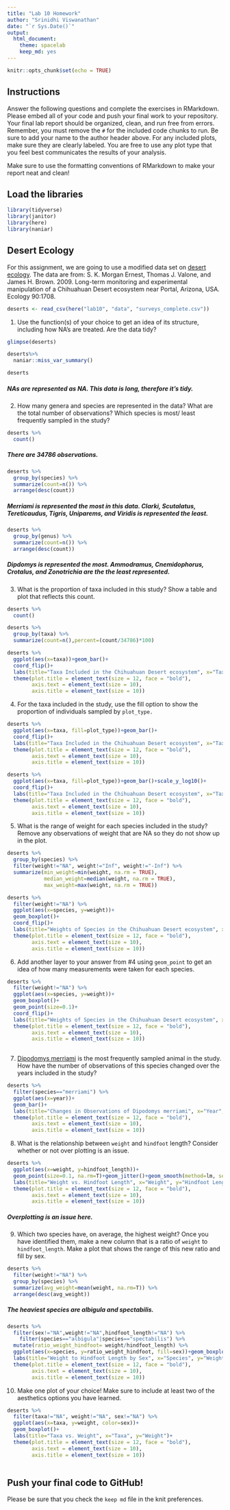 ```yaml
---
title: "Lab 10 Homework"
author: "Srinidhi Viswanathan"
date: "`r Sys.Date()`"
output:
  html_document: 
    theme: spacelab
    keep_md: yes
---
```


```r
knitr::opts_chunk$set(echo = TRUE)
```

## Instructions
Answer the following questions and complete the exercises in RMarkdown. Please embed all of your code and push your final work to your repository. Your final lab report should be organized, clean, and run free from errors. Remember, you must remove the `#` for the included code chunks to run. Be sure to add your name to the author header above. For any included plots, make sure they are clearly labeled. You are free to use any plot type that you feel best communicates the results of your analysis.  

Make sure to use the formatting conventions of RMarkdown to make your report neat and clean!  

## Load the libraries
```r
library(tidyverse)
library(janitor)
library(here)
library(naniar)
``` 

## Desert Ecology
For this assignment, we are going to use a modified data set on [desert ecology](http://esapubs.org/archive/ecol/E090/118/). The data are from: S. K. Morgan Ernest, Thomas J. Valone, and James H. Brown. 2009. Long-term monitoring and experimental manipulation of a Chihuahuan Desert ecosystem near Portal, Arizona, USA. Ecology 90:1708.
```r
deserts <- read_csv(here("lab10", "data", "surveys_complete.csv"))
```

1. Use the function(s) of your choice to get an idea of its structure, including how NA's are treated. Are the data tidy?  
```r
glimpse(deserts)
```
```r
deserts%>%
  naniar::miss_var_summary()
```
```r
deserts
```

##### NAs are represented as NA. This data is long, therefore it's tidy.

2. How many genera and species are represented in the data? What are the total number of observations? Which species is most/ least frequently sampled in the study?
```r
deserts %>% 
  count()
```
##### There are 34786 observations.

```r
deserts %>% 
  group_by(species) %>% 
  summarize(count=n()) %>% 
  arrange(desc(count))

```
##### Merriami is represented the most in this data. Clarki, Scutalatus, Tereticaudus, Tigris, Uniparems, and Viridis is represented the least.
```r
deserts %>% 
  group_by(genus) %>% 
  summarize(count=n()) %>% 
  arrange(desc(count))
```
##### Dipdomys is represented the most. Ammodramus, Cnemidophorus, Crotalus, and Zonotrichia are the the least represented.

3. What is the proportion of taxa included in this study? Show a table and plot that reflects this count.
```r
deserts %>% 
  count()
```

```r
deserts %>% 
  group_by(taxa) %>% 
  summarize(count=n(),percent=(count/34786)*100) 
```
```r
deserts %>% 
  ggplot(aes(x=taxa))+geom_bar()+
  coord_flip()+
  labs(title="Taxa Included in the Chihuahuan Desert ecosystem", x="Taxa", y="Count")+
  theme(plot.title = element_text(size = 12, face = "bold"),
        axis.text = element_text(size = 10),
        axis.title = element_text(size = 10))
```

4. For the taxa included in the study, use the fill option to show the proportion of individuals sampled by `plot_type.`
```r
deserts %>% 
  ggplot(aes(x=taxa, fill=plot_type))+geom_bar()+
  coord_flip()+
  labs(title="Taxa Included in the Chihuahuan Desert ecosystem", x="Taxa", y="Count")+
  theme(plot.title = element_text(size = 12, face = "bold"),
        axis.text = element_text(size = 10),
        axis.title = element_text(size = 10))
```
```r
deserts %>% 
  ggplot(aes(x=taxa, fill=plot_type))+geom_bar()+scale_y_log10()+
  coord_flip()+
  labs(title="Taxa Included in the Chihuahuan Desert ecosystem", x="Taxa", y="Count")+
  theme(plot.title = element_text(size = 12, face = "bold"),
        axis.text = element_text(size = 10),
        axis.title = element_text(size = 10))
```

5. What is the range of weight for each species included in the study? Remove any observations of weight that are NA so they do not show up in the plot.
```r
deserts %>% 
  group_by(species) %>% 
  filter(weight!="NA", weight!="Inf", weight!="-Inf") %>% 
  summarize(min_weight=min(weight, na.rm = TRUE),
            median_weight=median(weight, na.rm = TRUE),
            max_weight=max(weight, na.rm = TRUE))
```
```r
deserts %>% 
  filter(weight!="NA") %>% 
  ggplot(aes(x=species, y=weight))+
  geom_boxplot()+
  coord_flip()+
  labs(title="Weights of Species in the Chihuahuan Desert ecosystem", x="Species", y="Weight")+
  theme(plot.title = element_text(size = 12, face = "bold"),
        axis.text = element_text(size = 10),
        axis.title = element_text(size = 10))
```

6. Add another layer to your answer from #4 using `geom_point` to get an idea of how many measurements were taken for each species.
```r
deserts %>% 
  filter(weight!="NA") %>% 
  ggplot(aes(x=species, y=weight))+
  geom_boxplot()+
  geom_point(size=0.1)+
  coord_flip()+
  labs(title="Weights of Species in the Chihuahuan Desert ecosystem", x="Species", y="Weight")+
  theme(plot.title = element_text(size = 12, face = "bold"),
        axis.text = element_text(size = 10),
        axis.title = element_text(size = 10))
  
```


7. [Dipodomys merriami](https://en.wikipedia.org/wiki/Merriam's_kangaroo_rat) is the most frequently sampled animal in the study. How have the number of observations of this species changed over the years included in the study?
```r
deserts %>% 
  filter(species=="merriami") %>% 
  ggplot(aes(x=year))+
  geom_bar()+
  labs(title="Changes in Observations of Dipodomys merriami", x="Year", y="Number of Observations")+
  theme(plot.title = element_text(size = 12, face = "bold"),
        axis.text = element_text(size = 10),
        axis.title = element_text(size = 10))
```

8. What is the relationship between `weight` and `hindfoot` length? Consider whether or not over plotting is an issue.
```r
deserts %>% 
  ggplot(aes(x=weight, y=hindfoot_length))+
  geom_point(size=0.1, na.rm=T)+geom_jitter()+geom_smooth(method=lm, se=T)
  labs(title="Weight vs. Hindfoot Length", x="Weight", y="Hindfoot Length")+
  theme(plot.title = element_text(size = 12, face = "bold"),
        axis.text = element_text(size = 10),
        axis.title = element_text(size = 10))
```
##### Overplotting is an issue here.

9. Which two species have, on average, the highest weight? Once you have identified them, make a new column that is a ratio of `weight` to `hindfoot_length`. Make a plot that shows the range of this new ratio and fill by sex.
```r
deserts %>% 
  filter(weight!="NA") %>% 
  group_by(species) %>% 
  summarize(avg_weight=mean(weight, na.rm=T)) %>% 
  arrange(desc(avg_weight))

```
##### The heaviest species are albigula and spectabilis.

```r
deserts %>% 
  filter(sex!="NA",weight!="NA",hindfoot_length!="NA") %>% 
    filter(species=="albigula"|species=="spectabilis") %>% 
  mutate(ratio_weight_hindfoot= weight/hindfoot_length) %>%
  ggplot(aes(x=species, y=ratio_weight_hindfoot, fill=sex))+geom_boxplot(na.rm=T)+
  labs(title="Weight to Hindfoot Length by Sex", x="Species", y="Weight to Hindfoot Length Ratio")+
  theme(plot.title = element_text(size = 12, face = "bold"),
        axis.text = element_text(size = 10),
        axis.title = element_text(size = 10))
```

10. Make one plot of your choice! Make sure to include at least two of the aesthetics options you have learned.
```r
deserts %>% 
  filter(taxa!="NA", weight!="NA", sex!="NA") %>% 
  ggplot(aes(x=taxa, y=weight, color=sex))+
  geom_boxplot()+
  labs(title="Taxa vs. Weight", x="Taxa", y="Weight")+
  theme(plot.title = element_text(size = 12, face = "bold"),
        axis.text = element_text(size = 10),
        axis.title = element_text(size = 10))
  
```


## Push your final code to GitHub!
Please be sure that you check the `keep md` file in the knit preferences. 
